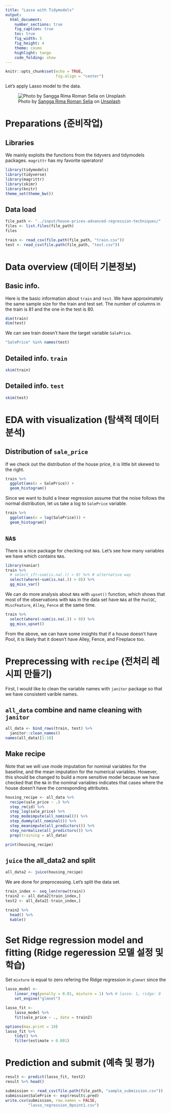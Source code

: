 ```yaml
---
title: "Lasso with Tidymodels"
output:
  html_document:
    number_sections: true
    fig_caption: true
    toc: true
    fig_width: 5
    fig_height: 4
    theme: cosmo
    highlight: tango
    code_folding: show
---
```


```r
knitr::opts_chunk$set(echo = TRUE,
                      fig.align = "center")
```

Let's apply Lasso model to the data.

![Photo by <a href="https://unsplash.com/@sxy_selia?utm_source=unsplash&utm_medium=referral&utm_content=creditCopyText">Sangga Rima Roman Selia</a> on <a href="/s/photos/house-price?utm_source=unsplash&utm_medium=referral&utm_content=creditCopyText">Unsplash</a>
  ](https://images.unsplash.com/photo-1559230928-34c7c281d7c7?ixid=MXwxMjA3fDB8MHxwaG90by1wYWdlfHx8fGVufDB8fHw%3D&ixlib=rb-1.2.1&auto=format&fit=crop&w=1263&q=80)

# Preparations (준비작업) {.tabset .tabset-fade}

## Libraries

We mainly exploits the functions from the tidyvers and tidymodels packages. `magrittr` has my favorite operators!

```r
library(tidymodels)
library(tidyverse)
library(magrittr)
library(skimr)
library(knitr)
theme_set(theme_bw())
```

## Data load

```r
file_path <- "../input/house-prices-advanced-regression-techniques/"
files <- list.files(file_path)
files
```

```r
train <- read_csv(file.path(file_path, "train.csv"))
test <- read_csv(file.path(file_path, "test.csv"))
```


# Data overview (데이터 기본정보) {.tabset .tabset-fade}

## Basic info.

Here is the basic information about `train` and `test`. We have approximately the same sample size for the train and test set. The number of columns in the train is 81 and the one in the test is 80.

```r
dim(train)
dim(test)
```

We can see train doesn't have the target variable `SalePrice`.

```r
"SalePrice" %in% names(test)
```


## Detailed info. `train`

```r
skim(train)
```

## Detailed info. `test`

```r
skim(test)
```

# EDA with visualization (탐색적 데이터 분석) {.tabset .tabset-fade}

## Distribution of `sale_price`

If we check out the distribution of the house price, it is little bit skewed to the right.

```r
train %>% 
  ggplot(aes(x = SalePrice)) +
  geom_histogram()
```
Since we want to build a linear regression assume that the noise follows the normal distribution, let us take a log to `SalePrice` variable.

```r
train %>% 
  ggplot(aes(x = log(SalePrice))) +
  geom_histogram()
```

## `NA`s

There is a nice package for checking out `NA`s. Let's see how many variables we have which contains `NA`s.

```r
library(naniar)
train %>% 
  # select_if(~sum(is.na(.)) > 0) %>% # alternative way
  select(where(~sum(is.na(.)) > 0)) %>% 
  gg_miss_var()
```

We can do more analysis about `NA`s with `upset()` function, which shows that most of the observations with `NA`s in the data set have `NA`s at the `PoolQC`, `MiscFeature`, `Alley`, `Fence` at the same time.

```r
train %>% 
  select(where(~sum(is.na(.)) > 0)) %>% 
  gg_miss_upset()
```

From the above, we can have some insights that if a house doesn't have Pool, it is likely that it doesn't have Alley, Fence, and Fireplace too.

# Preprecessing with `recipe` (전처리 레시피 만들기)

First, I would like to clean the variable names with `janitor` package so that we have consistent varible names.

## `all_data` combine and name cleaning with `janitor`

```r
all_data <- bind_rows(train, test) %>% 
  janitor::clean_names()
names(all_data)[1:10]
```

## Make recipe

Note that we will use mode imputation for nominal variables for the baseline, and the mean imputation for the numerical variables. However, this should be changed to build a more sensitive model because we have checked that the `NA` in the nominal variables indicates that cases where the house doesn't have the corresponding attributes.

```r
housing_recipe <- all_data %>% 
  recipe(sale_price ~ .) %>%
  step_rm(id) %>% 
  step_log(sale_price) %>% 
  step_modeimpute(all_nominal()) %>% 
  step_dummy(all_nominal()) %>% 
  step_meanimpute(all_predictors()) %>%
  step_normalize(all_predictors()) %>% 
  prep(training = all_data)

print(housing_recipe)
```

## `juice` the all_data2 and split

```r
all_data2 <- juice(housing_recipe)
```

We are done for preprocessing. Let's split the data set.

```r
train_index <- seq_len(nrow(train))
train2 <- all_data2[train_index,]
test2 <- all_data2[-train_index,]
```


```r
train2 %>% 
  head() %>% 
  kable()
```

# Set Ridge regression model and fitting (Ridge regeression 모델 설정 및 학습)

Set `mixture` is equal to zero refering the Ridge regression in `glmnet` since the 

```r
lasso_model <- 
    linear_reg(penalty = 0.01, mixture = 1) %>% # lasso: 1, ridge: 0
    set_engine("glmnet")

lasso_fit <- 
    lasso_model %>% 
    fit(sale_price ~ ., data = train2)

options(max.print = 10)
lasso_fit %>% 
    tidy() %>% 
    filter(estimate > 0.001)
```

# Prediction and submit (예측 및 평가)

```r
result <- predict(lasso_fit, test2)
result %>% head()
```

```r
submission <- read_csv(file.path(file_path, "sample_submission.csv"))
submission$SalePrice <- exp(result$.pred)
write.csv(submission, row.names = FALSE,
          "lasso_regression_0point1.csv")
```




